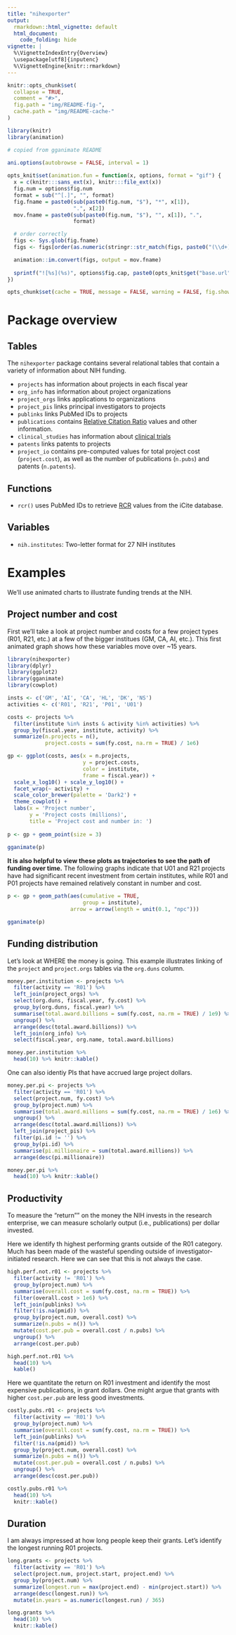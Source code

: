 ```yaml
---
title: "nihexporter"
output:
  rmarkdown::html_vignette: default
  html_document:
    code_folding: hide
vignette: |
  %\VignetteIndexEntry{Overview}
  \usepackage[utf8]{inputenc}
  %\VignetteEngine{knitr::rmarkdown}
---
```


```r
knitr::opts_chunk$set(
  collapse = TRUE,
  comment = "#>",
  fig.path = "img/README-fig-",
  cache.path = "img/README-cache-"
)
```

```r
library(knitr)
library(animation)

# copied from gganimate README
 
ani.options(autobrowse = FALSE, interval = 1)

opts_knit$set(animation.fun = function(x, options, format = "gif") {
  x = c(knitr:::sans_ext(x), knitr:::file_ext(x))
  fig.num = options$fig.num
  format = sub("^[.]", "", format)
  fig.fname = paste0(sub(paste0(fig.num, "$"), "*", x[1]), 
                     ".", x[2])
  mov.fname = paste0(sub(paste0(fig.num, "$"), "", x[1]), ".", 
                     format)

  # order correctly
  figs <- Sys.glob(fig.fname)
  figs <- figs[order(as.numeric(stringr::str_match(figs, paste0("(\\d+)\\.", x[2]))[, 2]))]

  animation::im.convert(figs, output = mov.fname)
  
  sprintf("![%s](%s)", options$fig.cap, paste0(opts_knit$get("base.url"), mov.fname))
})

opts_chunk$set(cache = TRUE, message = FALSE, warning = FALSE, fig.show = "animate")
```

# Package overview

## Tables

The `nihexporter` package contains several relational tables that contain a variety of information about NIH funding.

* `projects` has information about projects in each fiscal year
* `org_info` has information about project organizations
* `project_orgs` links applications to organizations 
* `project_pis` links principal investigators to projects
* `publinks` links PubMed IDs to projects
* `publications` contains [Relative Citation Ratio](https://icite.od.nih.gov/) values and other information.
* `clinical_studies` has information about [clinical trials](http://clinicaltrials.org)
* `patents` links patents to projects
* `project_io` contains pre-computed values for total project cost (`project.cost`), as well as the number of publications (`n.pubs`) and patents (`n.patents`).

## Functions

* `rcr()` uses PubMed IDs to retrieve [RCR](https://icite.od.nih.gov/) values from the iCite database.

## Variables

* `nih.institutes`: Two-letter format for 27 NIH institutes
  
# Examples

We'll use animated charts to illustrate funding trends at the NIH.

## Project number and cost

First we'll take a look at project number and costs for a few project types (R01, R21, etc.) at a few of the bigger institues (GM, CA, AI, etc.). This first animated graph shows how these variables move over ~15 years.

```r
library(nihexporter)
library(dplyr)
library(ggplot2)
library(gganimate)
library(cowplot)

insts <- c('GM', 'AI', 'CA', 'HL', 'DK', 'NS')
activities <- c('R01', 'R21', 'P01', 'U01')

costs <- projects %>%
  filter(institute %in% insts & activity %in% activities) %>%
  group_by(fiscal.year, institute, activity) %>%
  summarize(n.projects = n(),
            project.costs = sum(fy.cost, na.rm = TRUE) / 1e6)

gp <- ggplot(costs, aes(x = n.projects,
                        y = project.costs,
                        color = institute,
                        frame = fiscal.year)) +
  scale_x_log10() + scale_y_log10() +
  facet_wrap(~ activity) +
  scale_color_brewer(palette = 'Dark2') +
  theme_cowplot() + 
  labs(x = 'Project number',
       y = 'Project costs (millions)',
       title = 'Project cost and number in: ')
 
p <- gp + geom_point(size = 3)
 
gganimate(p)
```

**It is also helpful to view these plots as trajectories to see the path of funding over time.** The following graphs indicate that U01 and R21 projects have had significant recent investment from certain institutes, while R01 and P01 projects have remained relatively constant in number and cost.

```r
p <- gp + geom_path(aes(cumulative = TRUE,
                        group = institute),
                    arrow = arrow(length = unit(0.1, "npc")))

gganimate(p)
```

## Funding distribution

Let's look at WHERE the money is going. This example illustrates linking of the `project` and `project.orgs` tables via the `org.duns` column.

```r
money.per.institution <- projects %>%
  filter(activity == 'R01') %>%
  left_join(project_orgs) %>%
  select(org.duns, fiscal.year, fy.cost) %>%
  group_by(org.duns, fiscal.year) %>%
  summarise(total.award.billions = sum(fy.cost, na.rm = TRUE) / 1e9) %>%
  ungroup() %>%
  arrange(desc(total.award.billions)) %>%
  left_join(org_info) %>%
  select(fiscal.year, org.name, total.award.billions)

money.per.institution %>%
  head(10) %>% knitr::kable()
```

One can also identiy PIs that have accrued large project dollars. 

```r

money.per.pi <- projects %>%
  filter(activity == 'R01') %>%
  select(project.num, fy.cost) %>%
  group_by(project.num) %>%
  summarise(total.award.millions = sum(fy.cost, na.rm = TRUE) / 1e6) %>%
  ungroup() %>%
  arrange(desc(total.award.millions)) %>%
  left_join(project_pis) %>%
  filter(pi.id != '') %>%
  group_by(pi.id) %>%
  summarise(pi.millionaire = sum(total.award.millions)) %>%
  arrange(desc(pi.millionaire))  

money.per.pi %>%
  head(10) %>% knitr::kable()
```

## Productivity

To measure the "return"" on the money the NIH invests in the research enterprise, we can measure scholarly output (i.e., publications) per dollar invested.

Here we identify th highest performing grants outside of the R01 category. Much has been made of the wasteful spending outside of investigator-initiated research. Here we can see that this is not always the case.

```r
high.perf.not.r01 <- projects %>%
  filter(activity != 'R01') %>%
  group_by(project.num) %>%
  summarise(overall.cost = sum(fy.cost, na.rm = TRUE)) %>%
  filter(overall.cost > 1e6) %>%
  left_join(publinks) %>%
  filter(!is.na(pmid)) %>%
  group_by(project.num, overall.cost) %>%
  summarize(n.pubs = n()) %>%
  mutate(cost.per.pub = overall.cost / n.pubs) %>%
  ungroup() %>%
  arrange(cost.per.pub)

high.perf.not.r01 %>%
  head(10) %>%
  kable()
```

Here we quantitate the return on R01 investment and identify the most expensive publications, in grant dollars. One might argue that grants with higher `cost.per.pub` are less good investments.

```r
costly.pubs.r01 <- projects %>%
  filter(activity == 'R01') %>%
  group_by(project.num) %>%
  summarise(overall.cost = sum(fy.cost, na.rm = TRUE)) %>%
  left_join(publinks) %>%
  filter(!is.na(pmid)) %>%
  group_by(project.num, overall.cost) %>%
  summarize(n.pubs = n()) %>%
  mutate(cost.per.pub = overall.cost / n.pubs) %>%
  ungroup() %>%
  arrange(desc(cost.per.pub))

costly.pubs.r01 %>%
  head(10) %>%
  knitr::kable()
```

## Duration

I am always impressed at how long people keep their grants. Let's identify the longest running R01 projects. 

```r
long.grants <- projects %>%
  filter(activity == 'R01') %>%
  select(project.num, project.start, project.end) %>%
  group_by(project.num) %>%
  summarize(longest.run = max(project.end) - min(project.start)) %>%
  arrange(desc(longest.run)) %>%
  mutate(in.years = as.numeric(longest.run) / 365)

long.grants %>%
  head(10) %>%
  knitr::kable()
```

